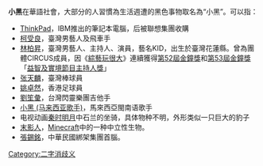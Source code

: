 '''小黑'''在華語社會，大部分的人習慣為生活週遭的黑色事物取名為“小黑”。可以指：

*[[ThinkPad|ThinkPad]]，IBM推出的筆記本電腦，后被聯想集團收購
*[[柯受良|柯受良]]，臺灣男藝人及飛車手
*[[林柏昇|林柏昇]]，臺灣男藝人、主持人、演員，藝名KID，出生於臺灣花蓮縣。曾為團體CIRCUS成員，因《[[綜藝玩很大|綜藝玩很大]]》連續獲得[[第52屆金鐘獎|第52屆金鐘獎]]和[[第53屆金鐘獎|第53屆金鐘獎]]「[[金鐘獎益智及實境節目主持人獎得獎列表|益智及實境節目主持人獎]]」
*[[张天麟|张天麟]]，臺灣棒球員
*[[姚卓然|姚卓然]]，香港足球員
*[[劉笙彙|劉笙彙]]，台灣閃靈樂團吉他手
*[[小黑_(马来西亚歌手)|小黑 (马来西亚歌手)]]，馬來西亞閩南语歌手
*电视动画[[秦时明月|秦时明月]]中石兰的坐骑，具体物种不明，外形类似一只巨大的豹子
*[[末影人|末影人]]，[[Minecraft|Minecraft]]中的一种中立性生物。
*[[張錫銘|張錫銘]]，中華民國綁架集團首腦。

{{disambig|Cat=二字亞洲相關消歧義}}
[[Category:二字消歧义|Category:二字消歧义]]